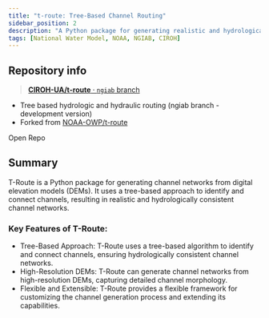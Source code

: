 ```yaml
---
title: "t-route: Tree-Based Channel Routing"
sidebar_position: 2
description: "A Python package for generating realistic and hydrologically consistent channel networks."
tags: [National Water Model, NOAA, NGIAB, CIROH]
---
```




## Repository info

> [**CIROH-UA/t-route** · `ngiab` branch](https://github.com/CIROH-UA/t-route/)

- Tree based hydrologic and hydraulic routing (ngiab branch - development version)
- Forked from [NOAA-OWP/t-route](https://github.com/NOAH-OWP/t-route/)

<Link className="button button--primary" to="https://github.com/CIROH-UA/t-route">Open Repo</Link>

## Summary

T-Route is a Python package for generating channel networks from digital elevation models (DEMs). It uses a tree-based approach to identify and connect channels, resulting in realistic and hydrologically consistent channel networks.

### Key Features of T-Route:
- Tree-Based Approach: T-Route uses a tree-based algorithm to identify and connect channels, ensuring hydrologically consistent channel networks.
- High-Resolution DEMs: T-Route can generate channel networks from high-resolution DEMs, capturing detailed channel morphology.
- Flexible and Extensible: T-Route provides a flexible framework for customizing the channel generation process and extending its capabilities.